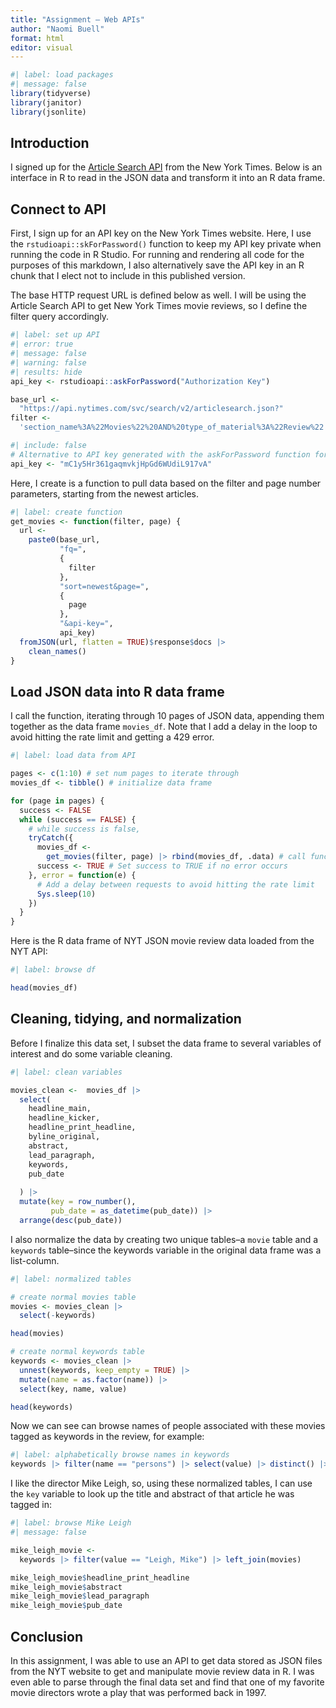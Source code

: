 ```yaml
---
title: "Assignment – Web APIs"
author: "Naomi Buell"
format: html
editor: visual
---
```


```r
#| label: load packages
#| message: false
library(tidyverse)
library(janitor)
library(jsonlite)
```

## Introduction

I signed up for the [Article Search API](https://developer.nytimes.com/docs/articlesearch-product/1/overview) from the New York Times. Below is an interface in R to read in the JSON data and transform it into an R data frame.

## Connect to API

First, I sign up for an API key on the New York Times website. Here, I use the `rstudioapi::skForPassword()` function to keep my API key private when running the code in R Studio. For running and rendering all code for the purposes of this markdown, I also alternatively save the API key in an R chunk that I elect not to include in this published version.

The base HTTP request URL is defined below as well. I will be using the Article Search API to get New York Times movie reviews, so I define the filter query accordingly.

```r
#| label: set up API
#| error: true
#| message: false
#| warning: false
#| results: hide
api_key <- rstudioapi::askForPassword("Authorization Key")

base_url <-
  "https://api.nytimes.com/svc/search/v2/articlesearch.json?"
filter <-
  'section_name%3A%22Movies%22%20AND%20type_of_material%3A%22Review%22'
```

```r
#| include: false
# Alternative to API key generated with the askForPassword function for the purposes of rendering my QMD
api_key <- "mC1y5Hr361gaqmvkjHpGd6WUdiL917vA"
```

Here, I create is a function to pull data based on the filter and page number parameters, starting from the newest articles.

```r
#| label: create function
get_movies <- function(filter, page) {
  url <-
    paste0(base_url,
           "fq=",
           {
             filter
           },
           "sort=newest&page=",
           {
             page
           },
           "&api-key=",
           api_key)
  fromJSON(url, flatten = TRUE)$response$docs |> 
    clean_names()
}
```

## Load JSON data into R data frame

I call the function, iterating through 10 pages of JSON data, appending them together as the data frame `movies_df`. Note that I add a delay in the loop to avoid hitting the rate limit and getting a 429 error.

```r
#| label: load data from API

pages <- c(1:10) # set num pages to iterate through
movies_df <- tibble() # initialize data frame

for (page in pages) {
  success <- FALSE
  while (success == FALSE) {
    # while success is false,
    tryCatch({
      movies_df <-
        get_movies(filter, page) |> rbind(movies_df, .data) # call function and append to df
      success <- TRUE # Set success to TRUE if no error occurs
    }, error = function(e) {
      # Add a delay between requests to avoid hitting the rate limit
      Sys.sleep(10)
    })
  }
}
```

Here is the R data frame of NYT JSON movie review data loaded from the NYT API:

```r
#| label: browse df

head(movies_df)
```

## Cleaning, tidying, and normalization

Before I finalize this data set, I subset the data frame to several variables of interest and do some variable cleaning.

```r
#| label: clean variables

movies_clean <-  movies_df |>
  select(
    headline_main,
    headline_kicker,
    headline_print_headline,
    byline_original,
    abstract,
    lead_paragraph,
    keywords,
    pub_date
    
  ) |>
  mutate(key = row_number(),
         pub_date = as_datetime(pub_date)) |>
  arrange(desc(pub_date))
```

I also normalize the data by creating two unique tables–a `movie` table and a `keywords` table–since the keywords variable in the original data frame was a list-column.

```r
#| label: normalized tables

# create normal movies table
movies <- movies_clean |>
  select(-keywords)

head(movies)

# create normal keywords table
keywords <- movies_clean |>
  unnest(keywords, keep_empty = TRUE) |>
  mutate(name = as.factor(name)) |>
  select(key, name, value)

head(keywords)
```

Now we can see can browse names of people associated with these movies tagged as keywords in the review, for example:

```r
#| label: alphabetically browse names in keywords
keywords |> filter(name == "persons") |> select(value) |> distinct() |> arrange(-desc(value))
```

I like the director Mike Leigh, so, using these normalized tables, I can use the `key` variable to look up the title and abstract of that article he was tagged in:

```r
#| label: browse Mike Leigh
#| message: false

mike_leigh_movie <-
  keywords |> filter(value == "Leigh, Mike") |> left_join(movies)

mike_leigh_movie$headline_print_headline
mike_leigh_movie$abstract
mike_leigh_movie$lead_paragraph
mike_leigh_movie$pub_date
```

## Conclusion

In this assignment, I was able to use an API to get data stored as JSON files from the NYT website to get and manipulate movie review data in R. I was even able to parse through the final data set and find that one of my favorite movie directors wrote a play that was performed back in 1997.
